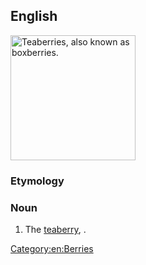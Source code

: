 ==English==
[[Image:Gaultheria procumbens.JPG|thumb|right|200px|Teaberries, also known as boxberries.]]
{{wikipedia}}
{{wikispecies|Gaultheria procumbens}}
===Etymology===
{{rfe}}

===Noun===
{{en-noun|boxberries}}

# The [[teaberry]], {{taxlink|Gaultheria procumbens|species}}.

[[Category:en:Berries]]